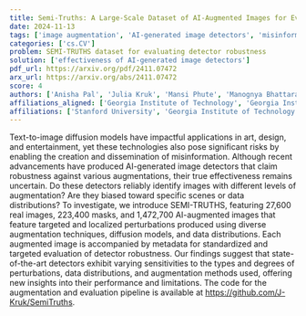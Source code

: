 ```yaml
---
title: Semi-Truths: A Large-Scale Dataset of AI-Augmented Images for Evaluating Robustness of AI-Generated Image detectors
date: 2024-11-13
tags: ['image augmentation', 'AI-generated image detectors', 'misinformation', 'metadata for evaluation', 'dataset creation', 'robustness evaluation', 'text-to-image diffusion models']
categories: ['cs.CV']
problem: SEMI-TRUTHS dataset for evaluating detector robustness
solution: ['effectiveness of AI-generated image detectors']
pdf_url: https://arxiv.org/pdf/2411.07472
arx_url: https://arxiv.org/abs/2411.07472
score: 4
authors: ['Anisha Pal', 'Julia Kruk', 'Mansi Phute', 'Manognya Bhattaram', 'Diyi Yang', 'Duen Horng Chau', 'Judy Hoffman']
affiliations_aligned: ['Georgia Institute of Technology', 'Georgia Institute of Technology', 'Georgia Institute of Technology', 'Georgia Institute of Technology', 'Stanford University', 'Georgia Institute of Technology', 'Georgia Institute of Technology']
affiliations: ['Stanford University', 'Georgia Institute of Technology']
---
```



Text-to-image diffusion models have impactful applications in art, design, and entertainment, yet these technologies also pose significant risks by enabling the creation and dissemination of misinformation. Although recent advancements have produced AI-generated image detectors that claim robustness against various augmentations, their true effectiveness remains uncertain. Do these detectors reliably identify images with different levels of augmentation? Are they biased toward specific scenes or data distributions? To investigate, we introduce SEMI-TRUTHS, featuring 27,600 real images, 223,400 masks, and 1,472,700 AI-augmented images that feature targeted and localized perturbations produced using diverse augmentation techniques, diffusion models, and data distributions. Each augmented image is accompanied by metadata for standardized and targeted evaluation of detector robustness. Our findings suggest that state-of-the-art detectors exhibit varying sensitivities to the types and degrees of perturbations, data distributions, and augmentation methods used, offering new insights into their performance and limitations. The code for the augmentation and evaluation pipeline is available at https://github.com/J-Kruk/SemiTruths.